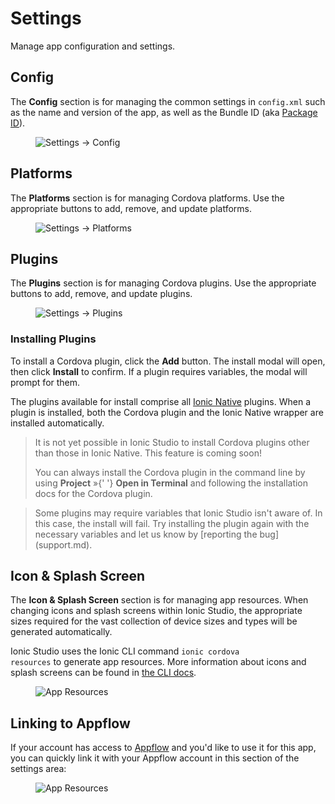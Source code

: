 # Settings

Manage app configuration and settings.

## Config

The **Config** section is for managing the common settings in `config.xml` such as the name and version of the app, as well as the Bundle ID (aka [Package ID](../reference/glossary.md#package-id)).

<figure>
  <img alt="Settings -> Config" src={require('./_assets/img/ss-settings.png').default} />
</figure>

## Platforms

The **Platforms** section is for managing Cordova platforms. Use the appropriate buttons to add, remove, and update platforms.

<figure>
  <img alt="Settings -> Platforms" src={require('./_assets/img/ss-settings-platforms.png').default} />
</figure>

## Plugins

The **Plugins** section is for managing Cordova plugins. Use the appropriate buttons to add, remove, and update plugins.

<figure>
  <img alt="Settings -> Plugins" src={require('./_assets/img/ss-settings-plugins.png').default} />
</figure>

### Installing Plugins

To install a Cordova plugin, click the **Add** button. The install modal will open, then click **Install** to confirm. If a plugin requires variables, the modal will prompt for them.

The plugins available for install comprise all [Ionic Native](../native.md) plugins. When a plugin is installed, both the Cordova plugin and the Ionic Native wrapper are installed automatically.

<blockquote>
  <p>
    It is not yet possible in Ionic Studio to install Cordova plugins other than those in Ionic Native. This feature is
    coming soon!
  </p>
  <p>
    You can always install the Cordova plugin in the command line by using <strong>Project</strong> &raquo;{' '}
    <strong>Open in Terminal</strong> and following the installation docs for the Cordova plugin.
  </p>
</blockquote>

<blockquote>
  Some plugins may require variables that Ionic Studio isn't aware of. In this case, the install will fail. Try
  installing the plugin again with the necessary variables and let us know by [reporting the bug](support.md).
</blockquote>

## Icon & Splash Screen

The **Icon & Splash Screen** section is for managing app resources. When changing icons and splash screens within Ionic Studio, the appropriate sizes required for the vast collection of device sizes and types will be generated automatically.

Ionic Studio uses the Ionic CLI command <code>ionic cordova resources</code> to generate app resources. More information about icons and splash screens can be found in [the CLI docs](../cli/commands/cordova-resources.md).

<figure>
  <img alt="App Resources" src={require('./_assets/img/ss-settings-resources.png').default} />
</figure>

## Linking to Appflow

If your account has access to [Appflow](https://ionic.io/appflow) and you'd like to use it for this app, you can quickly link it with your Appflow account
in this section of the settings area:

<figure>
  <img alt="App Resources" src={require('./_assets/img/ss-settings-appflow.png').default} />
</figure>
